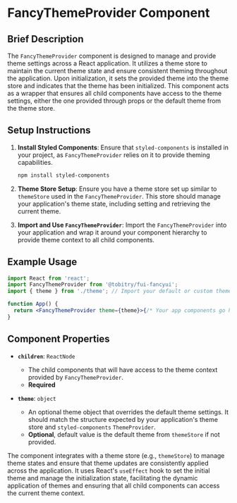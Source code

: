 # FancyThemeProvider Component

## Brief Description

The `FancyThemeProvider` component is designed to manage and provide theme settings across a React application. It utilizes a theme store to maintain the current theme state and ensure consistent theming throughout the application. Upon initialization, it sets the provided theme into the theme store and indicates that the theme has been initialized. This component acts as a wrapper that ensures all child components have access to the theme settings, either the one provided through props or the default theme from the theme store.

## Setup Instructions

1. **Install Styled Components**: Ensure that `styled-components` is installed in your project, as `FancyThemeProvider` relies on it to provide theming capabilities.

   ```bash
   npm install styled-components
   ```

2. **Theme Store Setup**: Ensure you have a theme store set up similar to `themeStore` used in the `FancyThemeProvider`. This store should manage your application's theme state, including setting and retrieving the current theme.

3. **Import and Use `FancyThemeProvider`**: Import the `FancyThemeProvider` into your application and wrap it around your component hierarchy to provide theme context to all child components.

## Example Usage

```jsx
import React from 'react';
import FancyThemeProvider from '@tobitry/fui-fancyui';
import { theme } from './theme'; // Import your default or custom theme

function App() {
  return <FancyThemeProvider theme={theme}>{/* Your app components go here */}</FancyThemeProvider>;
}
```

## Component Properties

- **`children`**: `ReactNode`

  - The child components that will have access to the theme context provided by `FancyThemeProvider`.
  - **Required**

- **`theme`**: `object`
  - An optional theme object that overrides the default theme settings. It should match the structure expected by your application's theme store and `styled-components` `ThemeProvider`.
  - **Optional**, default value is the default theme from `themeStore` if not provided.

The component integrates with a theme store (e.g., `themeStore`) to manage theme states and ensure that theme updates are consistently applied across the application. It uses React's `useEffect` hook to set the initial theme and manage the initialization state, facilitating the dynamic application of themes and ensuring that all child components can access the current theme context.

